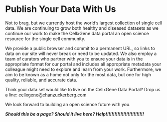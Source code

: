 # Publish Your Data With Us

Not  to brag, but we  currently host the world’s largest collection of single cell data.  We are  continuing to grow both  healthy and diseased datasets as we continue our work to make the CellxGene data portal an open science resource for the single cell community.

We provide a public browser and commit to a permanent URL, so links to data on our site will never break or need to be updated.  We also employ  a team of curators who partner with you  to ensure your data is in the appropriate format for our portal and includes all appropriate metadata your colleague might need to explore and learn from your work.  Furthermore, we aim to be known as a home not only for the most data, but one for high quality, reliable, and accurate data.

Think your data set would like to live on the CellxGene Data Portal? Drop us a line: [cellxgene@chanzuckerberg.com](mailto:cellxgene@chanzuckerberg.com)  

We look forward to building an open science future with you.

**_Should this be a page? Should it live here? Help!!!!!!!!!!!!!!!!!!!!!!!!!!_**
